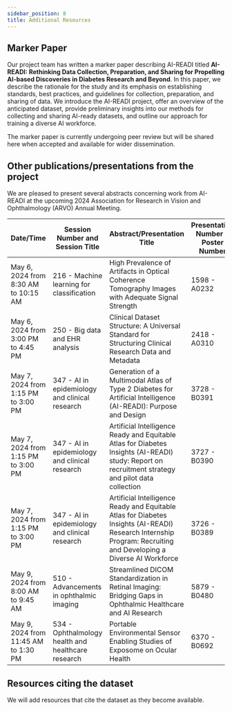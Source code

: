 ```yaml
---
sidebar_position: 8
title: Additional Resources
---
```


## Marker Paper

Our project team has written a marker paper describing AI-READI titled **AI-READI: Rethinking Data Collection, Preparation, and Sharing for Propelling AI-based Discoveries in Diabetes Research and Beyond**. In this paper, we describe the rationale for the study and its emphasis on establishing standards, best practices, and guidelines for collection, preparation, and sharing of data. We introduce the AI-READI project, offer an overview of the anticipated dataset, provide preliminary insights into our methods for collecting and sharing AI-ready datasets, and outline our approach for training a diverse AI workforce.

The marker paper is currently undergoing peer review but will be shared here when accepted and available for wider dissemination.

## Other publications/presentations from the project

We are pleased to present several abstracts concerning work from AI-READI at the upcoming 2024 Association for Research in Vision and Ophthalmology (ARVO) Annual Meeting.

| Date/Time                            | Session Number and Session Title                   | Abstract/Presentation Title                                                                                                                                      | Presentation Number - Poster Number |
| ------------------------------------ | -------------------------------------------------- | ---------------------------------------------------------------------------------------------------------------------------------------------------------------- | ----------------------------------- |
| May 6, 2024 from 8:30 AM to 10:15 AM | 216 - Machine learning for classification          | High Prevalence of Artifacts in Optical Coherence Tomography Images with Adequate Signal Strength                                                                | 1598 - A0232                        |
| May 6, 2024 from 3:00 PM to 4:45 PM  | 250 - Big data and EHR analysis                    | Clinical Dataset Structure: A Universal Standard for Structuring Clinical Research Data and Metadata                                                             | 2418 - A0310                        |
| May 7, 2024 from 1:15 PM to 3:00 PM  | 347 - AI in epidemiology and clinical research     | Generation of a Multimodal Atlas of Type 2 Diabetes for Artificial Intelligence (AI-READI): Purpose and Design                                                   | 3728 - B0391                        |
| May 7, 2024 from 1:15 PM to 3:00 PM  | 347 - AI in epidemiology and clinical research     | Artificial Intelligence Ready and Equitable Atlas for Diabetes Insights (AI-READI) study: Report on recruitment strategy and pilot data collection               | 3727 - B0390                        |
| May 7, 2024 from 1:15 PM to 3:00 PM  | 347 - AI in epidemiology and clinical research     | Artificial Intelligence Ready and Equitable Atlas for Diabetes Insights (AI-READI) Research Internship Program: Recruiting and Developing a Diverse AI Workforce | 3726 - B0389                        |
| May 9, 2024 from 8:00 AM to 9:45 AM  | 510 - Advancements in ophthalmic imaging           | Streamlined DICOM Standardization in Retinal Imaging: Bridging Gaps in Ophthalmic Healthcare and AI Research                                                     | 5879 - B0480                        |
| May 9, 2024 from 11:45 AM to 1:30 PM | 534 - Ophthalmology health and healthcare research | Portable Environmental Sensor Enabling Studies of Exposome on Ocular Health                                                                                      | 6370 - B0692                        |

## Resources citing the dataset

We will add resources that cite the dataset as they become available.


<PageFeedback />
